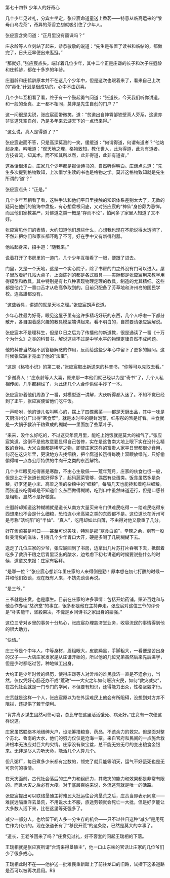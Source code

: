 

第七十四节 少年人的好奇心

几个少年见过礼，分宾主坐定，张应宸命道童送上香茗――特意从临高运来的“黎母山乌龙茶”，奇异的茶香立刻就吸引住了少年人。

张应宸含笑问道：“正月里没有窗课吗？”

庄永龄等人立刻站了起来，恭恭敬敬的说道：“先生是布置了读书和临帖的，都做完了，日头还早便出来逛逛。”

“那就好。”张应宸点头。端详着几位少年，其中二个正是庄谦的长子和次子庄遐龄和庄鹤龄，都在十多岁的年龄。

庄遐龄和庄鹤龄原本并不在这几个少年中，但是这次也跟着来了，看来自己上次的“毒化”计划是很成功的。心中不由窃喜。

几个少年互相看了看，终于有一个鼓起勇气问道：“张道长，今天我们听你讲道，和一般的全真、正一都不相同，莫非是先生自创的门户？”

这一问很是尖锐，张应宸面带微笑，道：“贫道出自神霄邹铁壁真人旁系，这道亦非贫道凭空自创，乃是多年来云游天下的一点悟来得。”

“这么说，真人是得道了？”

张应宸避而不答，只是高深莫测的一笑，缓缓道：“何谓得道，何谓有道者？”他站起身来，吟哦道：“观天地之理，格物致知，教化世人，此为得道，此为有道者。方技者流，知其术，而不知其所以然，此非得道，此非有道者。”

这番话很浅白，庄家几个少年都是报读诗书的，自然听得明白。庄谦点头道：“先生多次提到格物致知，上次借学生读的书也是格物之学。莫非这格物致知就是先生所谓的‘道’？”

张应宸点头：“正是。”

几个少年互相看了看，这种手法和他们平日里接触的知识体系差别太大了，无数的疑问在他们的脑海中盘旋，有心想盘根问底，又对张应宸的“神仙”身份颇为忌惮，而且他们家教甚严，对佛道之类一概是“存而不论”，怕问多了家里人知道了又不好。

张应宸见他们的表情，大约知道他们想些什么，心想我也现在不能说得太透彻了，不然非把你们和家长都吓跑了不可。好在手中又有新得利器。

他站起身来，招手道：“随我来。”

说着打开了书房里的一道门。几个少年互相看了一眼，便跟了进去。

门里，又是一个天地，这是一个实心院子，除了书房的门之外没有门可以进入。屋子里放着好几站大桌子，上面陈列的都是各式器具――实际都是张应宸用来教学用得模型和教具。其中特别是有七八种表现物理定理的教具，制造的尤其精细。这些都是他花了一番口舌才从临高争取到的。目前只配备了芳草地和济州岛的国民学校。连高雄都没有。

“这些器具，讲述的就是天地之理。”张应宸朗声说道。

少年心性最为好奇，眼见这屋子里有这许多精巧好玩的东西，几个人呼啦一下都分散开，各自围着感兴趣的教具模型端详起来。看不明白的，自然要请张应宸解说。

张应宸本不是理科生，但是Ｄ日之后为了传播他的新道教，很是通读了一番《十万个为什么》之类的科普书，解说这些不过是中学水平的物理定律自然不成问题。

他的科普当然起不到答疑解惑的作用，反而给这些少年心中留下了更多的疑问。这时候张应宸才亮出了他的“法宝”。

“这是《格物小识》的第二卷，”张应宸取出新送来的科普书，“你等可以先取去看。”

“多谢真人！”庄永龄等人大喜，原来那一本他们就已经以为是“奇书”了，几个人私相传阅，几乎都翻烂了，为此还几个人合作偷偷手抄了一本。

张应宸带着他们周游了一番，对模型逐一讲解，大伙听得都入迷了。不知不觉已经到了正午，张应宸便留他们吃午饭。

一声吩咐，他的徒儿名叫明心的，摆上了四碟酱菜――都是天厨出品，其中一味是天厨济州分厂出得“寒食菜”，就是本时空的朝鲜泡菜，红彤彤的煞是好看。主食就是一大锅子救济干粮煮成的糊糊――里面加了些菜叶子。

“来来，没什么好吃的，不过这灾年荒月里，能吃上饱饭就是莫大的福气了。”张应宸笑道。这倒不是他故意要显得自己苦修，实在是这鲁南大地上眼下实在没什么精致的食物。大米白面都是稀罕之物，即使庄家这样的富贵人家平日里都很少食用，何况在这灾年里，更没地方去找细粮，把个腐道长饿得每晚上双眼放绿光，只好偷偷得啃一点办公厅特供的牛肉干之类的东西解馋。

几个少年眼见吃得甚是寒酸，不由心生敬佩――荒年荒月，庄家的伙食也很一般，但是比之于张道长就好得多了，起码蔬菜管够，偶然有些蛋类。饭食虽然多是杂粮，好歹还是小米、高粱之类的杂粮中的“细粮”，每隔几天也能搀和着吃些细粮。而张道长吃得却是不知道什么东西做得糊糊，吃到口中虽然味道还行，但是口感甚是粗粝，显然不是好粮食。

庄遐龄却知道这种糊糊就是道长从南方大量买来专门供难民吃得－－给难民吃得东西想来也不会是什么细粮，恐怕连小米高粱之类的东西都不是。这位道长在沂州可是号称“活纯阳”的“半仙”、“真人”，吃用却如此自薄，不由得对他又敬重了几分。

好在酱菜甚是可口――甚至可说美味，特别是那“寒食白菜”，辛辣之余，别有一股鲜美清爽的滋味，引得几个少年胃口大开，硬是多喝了几碗糊糊下去。

送走了几位庄家的少爷，张应宸回到了书房，边拿出几片苏打片吞咽下去，抵御着吃多了救济干粮之后胃里泛出的酸水，边考虑下初七讲道的时候要说些什么的时候，道童又来报：庄家有客拜。

“是哪一位？”张应宸心想新年里庄家的人来得倒是勤！原本想在初七打醮的时候一并和他们叙谈，现在既有人来，不妨先谈谈再说。

“是三爷。”

三爷就是庄贲，也是廪生。目前在庄家的许多事情：包括开始药铺，赈济百姓和与他合作办理“慈济堂”的事宜，很多都是他在主持奔走。张应宸对这位三爷的评价是“朴实能干，坚毅果决，不愧是乡间诗书之家出身的豪强。”

这位三爷对乡里的事务十分热心，张应宸办理慈济堂业务，收容流民的事情得到他的很大助力，

“快请。”

庄三爷是个中年人，中等身材，眉粗眼大，皮肤黝黑，手脚粗大，一看便是苦出身的汉子――大店庄家发家是从庄谦开始的，所以他的几位兄弟虽然后来先后进学，但是少时都吃过苦，种地做工出身。

大约正是少年时候的经历，使得庄谦等人对沂州的难民救济一直是不遗余力，当然，仅仅凭好心肠还办不成“荒政”――大灾之年如何赈济灾民，如何“救灾减灾”，在古代社会就是一门专门的学问，不但要有知识，还得能力出众，性格坚毅才行。

庄贲就是这样一个人，张应宸原以为在外运难民上他会有所阻碍，没想到对方并不阻拦，还提供了若干便利。

“背井离乡谋生固然可怜可哀，总比守在这里活活饿死、病死好。”庄贲有一次便这样说道。

庄家虽然联络本地缙绅大户，设法筹措粮食、药品，不遗余力的救灾。但是面对整个苏北、鲁南的大水，他们的努力仅仅是沧海一粟。来自官府和民间的一点施舍救济根本无法应对巨大的灾情。庄家没有聚宝盆，总不能无穷无尽的变出粮食金银来。无非是尽人力听天命，能活几个人算几个。

但凡粥厂，每日煮多少米都有定数的，领完了就只能等明天，运气不好饿死也是无可奈何的事情。

在天灾面前，古代社会落后的生产力和组织力，其救灾的能力和效果都是非常有限的。而且大灾之后必有大疫。对于底层百姓来说，外流逃荒就是唯一的活路。

张应宸提出可以联络垦殖主将难民大批运往台湾垦荒之后，庄贲当即表示同意――难民远隔重洋去垦荒，不用说水土不服，旅途劳顿就会死亡一大批，但是好歹能让大多数人活下来，比在这里等死强多了。

减少一部分人，也给留下的人多一分生存的机会――只不过往日这种“减少”是用死亡作为代价的。现在张道长有了“移民开荒”的这条路，已然是莫大的幸事了。

“道长，王老爷回来了吗？”庄贲见过礼，好不客套的问起王瑞相的下落。

王瑞相就是张应宸所谓“台湾来得垦殖主”，他一口山东味的官话让庄家的几位爷们少了很多戒心。

王瑞相此时不在――他护送一批难民重新踏上了前往龙口的旧路，试探下这条道路是否可以被再次启用。RS

